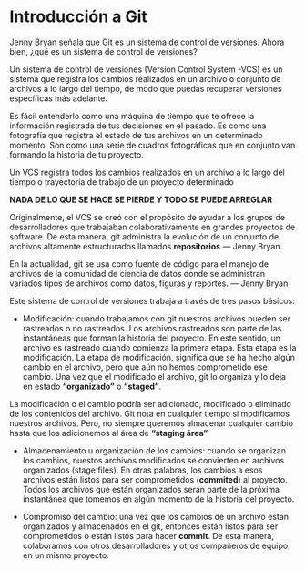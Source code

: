 # Introducción a Git {#intro}

Jenny Bryan señala que Git es un sistema de control de versiones. Ahora bien, ¿qué es un sistema de control de versiones?

Un sistema de control de versiones (Version Control System -VCS) es un sistema que registra los cambios realizados en un archivo o conjunto de archivos a lo largo del tiempo, de modo que puedas recuperar versiones específicas más adelante.

Es fácil entenderlo como una máquina de tiempo que te ofrece la información registrada de tus decisiones en el pasado. Es como una fotografía que registra el estado de tus archivos en un determinado momento. Son como una serie de cuadros fotográficas que en conjunto van formando la historia de tu proyecto.

Un VCS registra todos los cambios realizados en un archivo a lo largo del tiempo o trayectoria de trabajo de un proyecto determinado

**NADA DE LO QUE SE HACE SE PIERDE Y TODO SE PUEDE ARREGLAR**

Originalmente, el VCS se creó con el propósito de ayudar a los grupos de desarrolladores que trabajaban colaborativamente en grandes proyectos de software. De esta manera, git administra la evolución de un conjunto de archivos altamente estructurados llamados **repositorios**  --- Jenny Bryan. 

En la actualidad, git se usa como fuente de código para el manejo de archivos de la comunidad de ciencia de datos donde se administran variados tipos de archivos como datos, figuras y reportes. --- Jenny Bryan

Este sistema de control de versiones trabaja a través de tres pasos básicos:

* Modificación: cuando trabajamos con git nuestros archivos pueden ser rastreados o no rastreados. Los archivos rastreados son parte de las instantáneas que forman la historia del proyecto. En este sentido, un archivo es rastreado cuando comienza la primera etapa. Esta etapa es la modificación. La etapa de modificación, significa que se ha hecho algún cambio en el archivo, pero que aún no hemos comprometido ese cambio. Una vez que el modificado el archivo, git lo organiza y lo deja en estado **"organizado"** o **"staged"**.

La modificación o el cambio podría ser adicionado, modificado o eliminado de los contenidos del archivo. Git nota en cualquier tiempo si modificamos nuestros archivos. Pero, no siempre queremos almacenar cualquier cambio hasta que los adicionemos al área de **"staging área"**

* Almacenamiento u organización de los cambios: cuando se organizan los cambios, nuestos archivos modificados se convierten en archivos organizados (stage files). En otras palabras, los cambios a esos archivos están listos para ser comprometidos (**commited**) al proyecto. Todos los archivos que están organizados serán parte de la próxima instantánea que tomemos en algún momento de la historia del proyecto.

* Compromiso del cambio: una vez que los cambios de un archivo están organizados y almacenados en el git, entonces están listos para ser comprometidos o están listos para hacer **commit**. De esta manera, colaboramos con otros desarrolladores y otros compañeros de equipo en un mismo proyecto. 

